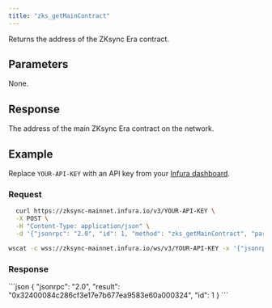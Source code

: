 ```yaml
---
title: "zks_getMainContract"
---
```



Returns the address of the ZKsync Era contract.

## Parameters

None.


## Response

The address of the main ZKsync Era contract on the network.

## Example

Replace `YOUR-API-KEY` with an API key from your [Infura dashboard](https://infura.io/dashboard).

### Request

<Tabs>
  <TabItem value="cURL">

  ```bash
    curl https://zksync-mainnet.infura.io/v3/YOUR-API-KEY \
    -X POST \
    -H "Content-Type: application/json" \
    -d '{"jsonrpc": "2.0", "id": 1, "method": "zks_getMainContract", "params": []}'
  ```
  </TabItem>
  <TabItem value="WSS">

```bash
wscat -c wss://zksync-mainnet.infura.io/ws/v3/YOUR-API-KEY -x '{"jsonrpc": "2.0", "id": 1, "method": "zks_getMainContract", "params": []}'
```

  </TabItem>
</Tabs>

### Response

<Tabs>
  <TabItem value="JSON">
  ```json
  {
    "jsonrpc": "2.0",
    "result": "0x32400084c286cf3e17e7b677ea9583e60a000324",
    "id": 1
  }
  ```
  </TabItem>
</Tabs>